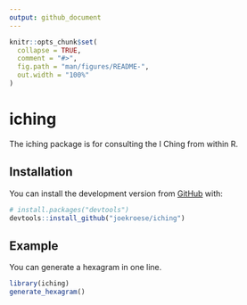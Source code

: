 ```yaml
---
output: github_document
---
```


<!-- README.md is generated from README.Rmd. Please edit that file -->

```r
knitr::opts_chunk$set(
  collapse = TRUE,
  comment = "#>",
  fig.path = "man/figures/README-",
  out.width = "100%"
)
```

# iching

<!-- badges: start -->
<!-- badges: end -->

The iching package is for consulting the I Ching from within R.

## Installation

You can install the development version from [GitHub](https://github.com/) with:

``` r
# install.packages("devtools")
devtools::install_github("joekroese/iching")
```
## Example

You can generate a hexagram in one line.

```r
library(iching)
generate_hexagram()
```

